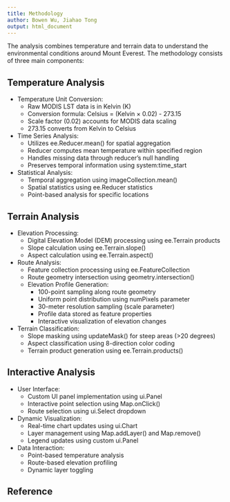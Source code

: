 ```yaml
---
title: Methodology
author: Bowen Wu, Jiahao Tong
output: html_document
---
```


The analysis combines temperature and terrain data to understand the environmental conditions around Mount Everest. The methodology consists of three main components:

## **Temperature Analysis**  
  
   - Temperature Unit Conversion:
     - Raw MODIS LST data is in Kelvin (K)
     - Conversion formula: Celsius = (Kelvin × 0.02) - 273.15
     - Scale factor (0.02) accounts for MODIS data scaling
     - 273.15 converts from Kelvin to Celsius  
       
   - Time Series Analysis:
     - Utilizes ee.Reducer.mean() for spatial aggregation
     - Reducer computes mean temperature within specified region
     - Handles missing data through reducer's null handling
     - Preserves temporal information using system:time_start  
       
   - Statistical Analysis:
     - Temporal aggregation using imageCollection.mean()
     - Spatial statistics using ee.Reducer statistics
     - Point-based analysis for specific locations

## **Terrain Analysis**  
  
   - Elevation Processing:
     - Digital Elevation Model (DEM) processing using ee.Terrain products
     - Slope calculation using ee.Terrain.slope()
     - Aspect calculation using ee.Terrain.aspect()  
       
   - Route Analysis:
     - Feature collection processing using ee.FeatureCollection
     - Route geometry intersection using geometry.intersection()
     - Elevation Profile Generation:
       - 100-point sampling along route geometry
       - Uniform point distribution using numPixels parameter
       - 30-meter resolution sampling (scale parameter)
       - Profile data stored as feature properties
       - Interactive visualization of elevation changes  
         
   - Terrain Classification:
     - Slope masking using updateMask() for steep areas (>20 degrees)
     - Aspect classification using 8-direction color coding
     - Terrain product generation using ee.Terrain.products()

## **Interactive Analysis**  
  
   - User Interface:
     - Custom UI panel implementation using ui.Panel
     - Interactive point selection using Map.onClick()
     - Route selection using ui.Select dropdown  
       
   - Dynamic Visualization:
     - Real-time chart updates using ui.Chart
     - Layer management using Map.addLayer() and Map.remove()
     - Legend updates using custom ui.Panel  
       
   - Data Interaction:
     - Point-based temperature analysis
     - Route-based elevation profiling
     - Dynamic layer toggling

## Reference